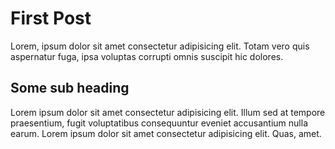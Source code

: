 # First Post

Lorem, ipsum dolor sit amet consectetur adipisicing elit. Totam vero quis aspernatur fuga, ipsa voluptas corrupti omnis
suscipit hic dolores.

## Some sub heading

Lorem ipsum dolor sit amet consectetur adipisicing elit. Illum sed at tempore praesentium, fugit voluptatibus
consequuntur eveniet accusantium nulla earum.
Lorem ipsum dolor sit amet consectetur adipisicing elit. Quas, amet.
